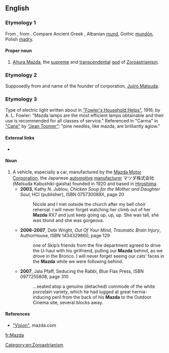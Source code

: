 ==English==

===Etymology 1===
From {{etyl|ae|en}} {{m|ae|𐬨𐬀𐬰𐬛𐬂||wisdom|tr=Mazdå}}, from {{etyl|ine-pro|en}} {{m|ine-pro|*mehndh-||to pay attention to, wisdom}}. Compare Ancient Greek {{m|grc|μανθάνω}}, Albanian [[mund]], Gothic [[mundōn]], Polish [[mądry]].

====Proper noun====
{{en-proper noun}}

# [[w:Ahura Mazda|Ahura Mazda]], the [[supreme]] and [[transcendental]] [[god]] of [[Zoroastrianism]].

===Etymology 2===
Supposedly from {{m|en|Mazda}} and name of the founder of corporation, [[w:Jujiro Matsuda|Jujiro Matsuda]].

===Etymology 3===
Type of electric light written about in [http://www.gutenberg.org/files/18432/18432-h/18432-h.htm "Fowler's Household Helps"], 1916, by A. L. Fowler: "Mazda lamps are the most efficient lamps obtainable and their use is recommended for all classes of service."  Referenced in "Carma" in [https://en.wikipedia.org/wiki/Cane_(novel) "Cane"] by [https://en.wikipedia.org/wiki/Jean_Toomer "Jean Toomer"]: "pine needles, like mazda, are brilliantly aglow."

====External links====
* {{pedialite}}

====Noun====
{{en-noun}}

# A vehicle, especially a car, manufactured by the [[w:Mazda|Mazda Motor Corporation]], the Japanese [[automotive]] [[manufacturer]] マツダ株式会社 (Matsuda Kabushiki-gaisha) founded in 1920 and based in [[Hiroshima]].
#* '''2003''', Kathy N. Jublou, ''Chicken Soup for the Mother and Daughter Soul'', HCI (publisher), ISBN 075730088X, page 20
#*: Nicole and I met outside the church after my bell choir rehersal. I will never forget watching her climb out of her '''Mazda''' RX7 and just keep going up, up, up. She was tall, she was blond and she was gorgeous.
#* '''2006-2007''', Debi Wright, ''Out Of Your Mind'', ''Traumatic Brain Injury'', AuthorHouse, ISBN 1434329860, page 129
#*: <!--Then -->one of Skip’s friends from the fire department agreed to drive the U-haul with his girlfriend, pulling our '''Mazda''' behind, as we drove in the Bronco. I will never forget seeing our cats’ faces in the '''Mazda''' while we were following behind.
#* '''2007''', Jala Pfaff, Seducing the Rabbi, Blue Flax Press, ISBN 0977255808, page 310
#*: ''...''seated atop a genuine (detached) commode of the white porcelain variety, which he had lugged at great hernia-inducing peril from the back of his '''Mazda''' to the Outdoor Cinema site, several blocks away.

====References====
* [http://www.mazda.com/profile/vision/ "Vision"], mazda.com

[[Category:en:Zoroastrianism]]

[[fr:Mazda]]